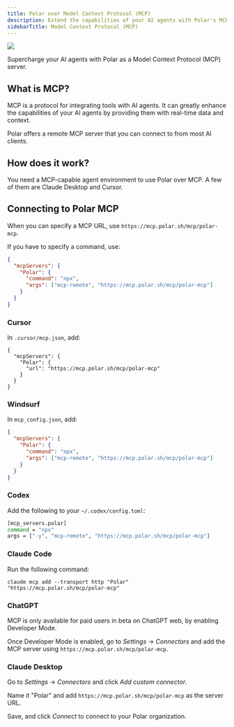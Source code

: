 ```yaml
---
title: Polar over Model Context Protocol (MCP)
description: Extend the capabilities of your AI agents with Polar's MCP Server
sidebarTitle: Model Context Protocol (MCP)
---
```


<img src="/assets/integrate/mcp/mcp.png" />

Supercharge your AI agents with Polar as a Model Context Protocol (MCP) server.

## What is MCP?

MCP is a protocol for integrating tools with AI agents. It can greatly enhance the capabilities of your AI agents by providing them with real-time data and context.

Polar offers a remote MCP server that you can connect to from most AI clients.

## How does it work?

You need a MCP-capable agent environment to use Polar over MCP. A few of them are Claude Desktop and Cursor.

## Connecting to Polar MCP

When you can specify a MCP URL, use `https://mcp.polar.sh/mcp/polar-mcp`.

If you have to specify a command, use:

```json
{
  "mcpServers": {
    "Polar": {
      "command": "npx",
      "args": ["mcp-remote", "https://mcp.polar.sh/mcp/polar-mcp"]
    }
  }
}
```

### Cursor

In `.cursor/mcp.json`, add:

```
{
  "mcpServers": {
    "Polar": {
      "url": "https://mcp.polar.sh/mcp/polar-mcp"
    }
  }
}
```

### Windsurf

In `mcp_config.json`, add:

```json
{
  "mcpServers": {
    "Polar": {
      "command": "npx",
      "args": ["mcp-remote", "https://mcp.polar.sh/mcp/polar-mcp"]
    }
  }
}
```

### Codex

Add the following to your `~/.codex/config.toml`:

```sh
[mcp_servers.polar]
command = "npx"
args = ["-y", "mcp-remote", "https://mcp.polar.sh/mcp/polar-mcp"]
```

### Claude Code

Run the following command:

```
claude mcp add --transport http "Polar" "https://mcp.polar.sh/mcp/polar-mcp"
```

### ChatGPT

MCP is only available for paid users in beta on ChatGPT web, by enabling Developer Mode.

Once Developer Mode is enabled, go to _Settings_ → _Connectors_ and add the MCP server using `https://mcp.polar.sh/mcp/polar-mcp`.

### Claude Desktop

Go to _Settings_ → _Connectors_ and click _Add custom connector_.

Name it "Polar" and add `https://mcp.polar.sh/mcp/polar-mcp` as the server URL.

Save, and click _Connect_ to connect to your Polar organization.

